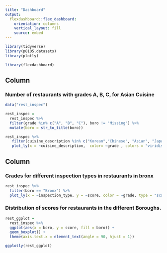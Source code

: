 ```yaml
---
title: "Dashboard"
output: 
  flexdashboard::flex_dashboard:
    orientation: columns
    vertical_layout: fill
    source: embed
---
```


```r
library(tidyverse)
library(p8105.datasets)
library(plotly)

library(flexdashboard)
```

Column {data-width=650}
-----------------------------------------------------------------------

### Number of restaurants with grades A, B, C, for Asian Cuisine

```r
data("rest_inspec")

rest_inspec =
  rest_inspec %>%
  filter(grade %in% c("A", "B", "C"), boro != "Missing") %>% 
  mutate(boro = str_to_title(boro))

rest_inspec %>% 
   filter(cuisine_description %in% c("Korean","Chinese", "Asian", "Japanese", "Thai","Indian", "Filipino", "Vietnamese/Cambodian/Malaysia", "Bangladeshi", "Indonesian", "Chinese/Cuban", "Chinese/Japanese")) %>% 
   plot_ly(x = ~cuisine_description,  color= ~grade , colors = "viridis")
```

Column {data-width=350}
-----------------------------------------------------------------------

### Grades for different inspection types in restaurants in bronx

```r
rest_inspec %>% 
  filter(boro == "Bronx") %>%
  plot_ly(x = ~inspection_type, y = ~score, color = ~grade, type = "scatter", mode = "markers")
```

### Distribution of scores for restaurants in the different Boroughs. 

```r
rest_ggplot = 
  rest_inspec %>% 
  ggplot(aes(x = boro, y = score, fill = boro)) +
  geom_boxplot() +
  theme(axis.text.x = element_text(angle = 90, hjust = 1))

ggplotly(rest_ggplot)

```

